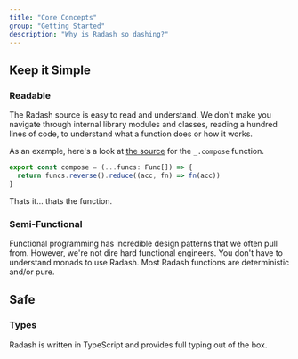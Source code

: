 ```yaml
---
title: "Core Concepts"
group: "Getting Started"
description: "Why is Radash so dashing?"
---
```


## Keep it Simple

### Readable

The Radash source is easy to read and understand. We don't make you navigate through internal library modules and classes, reading a hundred lines of code, to understand what a function does or how it works.  

As an example, here's a look at [the source](https://github.com/rayepps/radash/blob/master/src/curry.ts#L11-L13) for the `_.compose` function.

```ts
export const compose = (...funcs: Func[]) => {
  return funcs.reverse().reduce((acc, fn) => fn(acc))
}
```

Thats it... thats the function.

### Semi-Functional

Functional programming has incredible design patterns that we often pull from. However, we're not dire hard functional engineers. You don't have to understand monads to use Radash. Most Radash functions are deterministic and/or pure.

## Safe

### Types

Radash is written in TypeScript and provides full typing out of the box.

